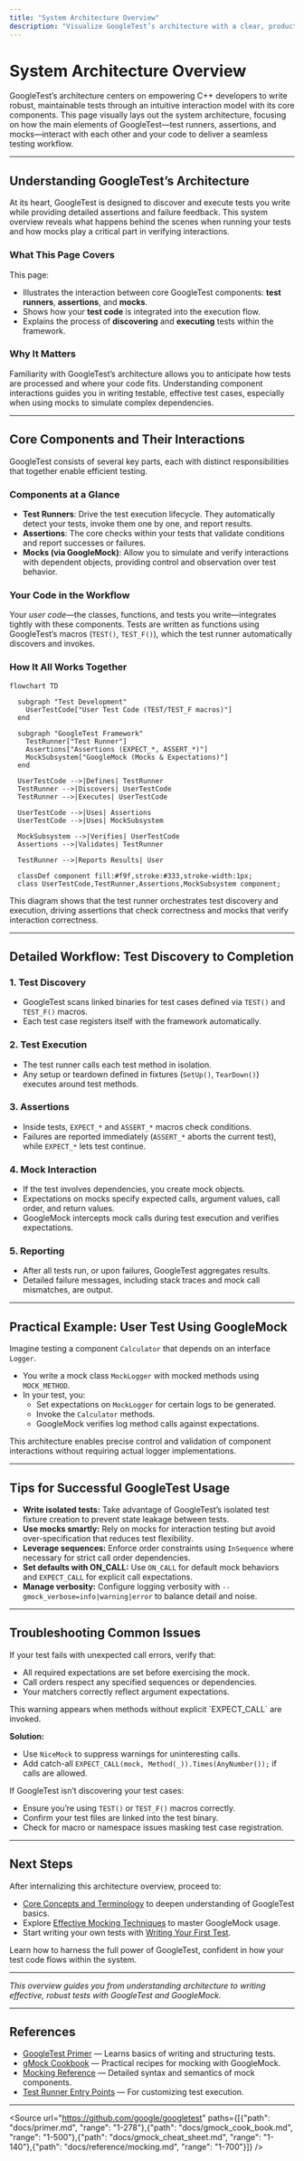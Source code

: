 ```yaml
---
title: "System Architecture Overview"
description: "Visualize GoogleTest’s architecture with a clear, product-centric diagram. Learn how core components (test runners, assertions, mocks) interact, how tests are discovered and executed, and where user code fits into the workflow."
---
```


# System Architecture Overview

GoogleTest’s architecture centers on empowering C++ developers to write robust, maintainable tests through an intuitive interaction model with its core components. This page visually lays out the system architecture, focusing on how the main elements of GoogleTest—test runners, assertions, and mocks—interact with each other and your code to deliver a seamless testing workflow.

---

## Understanding GoogleTest’s Architecture

At its heart, GoogleTest is designed to discover and execute tests you write while providing detailed assertions and failure feedback. This system overview reveals what happens behind the scenes when running your tests and how mocks play a critical part in verifying interactions.

### What This Page Covers

This page:
- Illustrates the interaction between core GoogleTest components: **test runners**, **assertions**, and **mocks**.
- Shows how your **test code** is integrated into the execution flow.
- Explains the process of **discovering** and **executing** tests within the framework.

### Why It Matters

Familiarity with GoogleTest’s architecture allows you to anticipate how tests are processed and where your code fits. Understanding component interactions guides you in writing testable, effective test cases, especially when using mocks to simulate complex dependencies.

---

## Core Components and Their Interactions

GoogleTest consists of several key parts, each with distinct responsibilities that together enable efficient testing.

### Components at a Glance

- **Test Runners**: Drive the test execution lifecycle. They automatically detect your tests, invoke them one by one, and report results.
- **Assertions**: The core checks within your tests that validate conditions and report successes or failures.
- **Mocks (via GoogleMock)**: Allow you to simulate and verify interactions with dependent objects, providing control and observation over test behavior.

### Your Code in the Workflow

Your *user code*—the classes, functions, and tests you write—integrates tightly with these components. Tests are written as functions using GoogleTest’s macros (`TEST()`, `TEST_F()`), which the test runner automatically discovers and invokes.

### How It All Works Together

```mermaid
flowchart TD

  subgraph "Test Development"
    UserTestCode["User Test Code (TEST/TEST_F macros)"]
  end

  subgraph "GoogleTest Framework"
    TestRunner["Test Runner"]
    Assertions["Assertions (EXPECT_*, ASSERT_*)"]
    MockSubsystem["GoogleMock (Mocks & Expectations)"]
  end

  UserTestCode -->|Defines| TestRunner
  TestRunner -->|Discovers| UserTestCode
  TestRunner -->|Executes| UserTestCode

  UserTestCode -->|Uses| Assertions
  UserTestCode -->|Uses| MockSubsystem

  MockSubsystem -->|Verifies| UserTestCode
  Assertions -->|Validates| TestRunner

  TestRunner -->|Reports Results| User

  classDef component fill:#f9f,stroke:#333,stroke-width:1px;
  class UserTestCode,TestRunner,Assertions,MockSubsystem component;
```

This diagram shows that the test runner orchestrates test discovery and execution, driving assertions that check correctness and mocks that verify interaction correctness.

---

## Detailed Workflow: Test Discovery to Completion

### 1. Test Discovery

- GoogleTest scans linked binaries for test cases defined via `TEST()` and `TEST_F()` macros.
- Each test case registers itself with the framework automatically.

### 2. Test Execution

- The test runner calls each test method in isolation.
- Any setup or teardown defined in fixtures (`SetUp()`, `TearDown()`) executes around test methods.

### 3. Assertions

- Inside tests, `EXPECT_*` and `ASSERT_*` macros check conditions.
- Failures are reported immediately (`ASSERT_*` aborts the current test), while `EXPECT_*` lets test continue.

### 4. Mock Interaction

- If the test involves dependencies, you create mock objects.
- Expectations on mocks specify expected calls, argument values, call order, and return values.
- GoogleMock intercepts mock calls during test execution and verifies expectations.

### 5. Reporting

- After all tests run, or upon failures, GoogleTest aggregates results.
- Detailed failure messages, including stack traces and mock call mismatches, are output.

---

## Practical Example: User Test Using GoogleMock

Imagine testing a component `Calculator` that depends on an interface `Logger`.

- You write a mock class `MockLogger` with mocked methods using `MOCK_METHOD`.
- In your test, you:
  - Set expectations on `MockLogger` for certain logs to be generated.
  - Invoke the `Calculator` methods.
  - GoogleMock verifies log method calls against expectations.

This architecture enables precise control and validation of component interactions without requiring actual logger implementations.

---

## Tips for Successful GoogleTest Usage

- **Write isolated tests:** Take advantage of GoogleTest’s isolated test fixture creation to prevent state leakage between tests.
- **Use mocks smartly:** Rely on mocks for interaction testing but avoid over-specification that reduces test flexibility.
- **Leverage sequences:** Enforce order constraints using `InSequence` where necessary for strict call order dependencies.
- **Set defaults with ON_CALL:** Use `ON_CALL` for default mock behaviors and `EXPECT_CALL` for explicit call expectations.
- **Manage verbosity:** Configure logging verbosity with `--gmock_verbose=info|warning|error` to balance detail and noise.

---

## Troubleshooting Common Issues

<AccordionGroup title="Common Issues When Using GoogleTest Architecture">
<Accordion title="Unexpected Call Failures">
If your test fails with unexpected call errors, verify that:

- All required expectations are set before exercising the mock.
- Call orders respect any specified sequences or dependencies.
- Your matchers correctly reflect argument expectations.
</Accordion>
<Accordion title="Uninteresting Calls Warning">
This warning appears when methods without explicit `EXPECT_CALL` are invoked.

**Solution:**

- Use `NiceMock` to suppress warnings for uninteresting calls.
- Add catch-all `EXPECT_CALL(mock, Method(_)).Times(AnyNumber());` if calls are allowed.
</Accordion>
<Accordion title="Test Discovery Failures">
If GoogleTest isn’t discovering your test cases:

- Ensure you’re using `TEST()` or `TEST_F()` macros correctly.
- Confirm your test files are linked into the test binary.
- Check for macro or namespace issues masking test case registration.
</Accordion>
</AccordionGroup>

---

## Next Steps

After internalizing this architecture overview, proceed to:

- [Core Concepts and Terminology](../core_concepts_terminology) to deepen understanding of GoogleTest basics.
- Explore [Effective Mocking Techniques](../../guides/core-workflows/mocking-techniques) to master GoogleMock usage.
- Start writing your own tests with [Writing Your First Test](../../getting-started/quickstart-usage/writing-first-test).

Learn how to harness the full power of GoogleTest, confident in how your test code flows within the system.

---

*This overview guides you from understanding architecture to writing effective, robust tests with GoogleTest and GoogleMock.*

---

## References

- [GoogleTest Primer](../primer.md) — Learns basics of writing and structuring tests.
- [gMock Cookbook](../gmock_cook_book.md) — Practical recipes for mocking with GoogleMock.
- [Mocking Reference](../reference/mocking.md) — Detailed syntax and semantics of mock components.
- [Test Runner Entry Points](../../api_reference/configuration_and_main_api/runner_entry_points) — For customizing test execution.

---

<Source url="https://github.com/google/googletest" paths={[{"path": "docs/primer.md", "range": "1-278"},{"path": "docs/gmock_cook_book.md", "range": "1-500"},{"path": "docs/gmock_cheat_sheet.md", "range": "1-140"},{"path": "docs/reference/mocking.md", "range": "1-700"}]} />